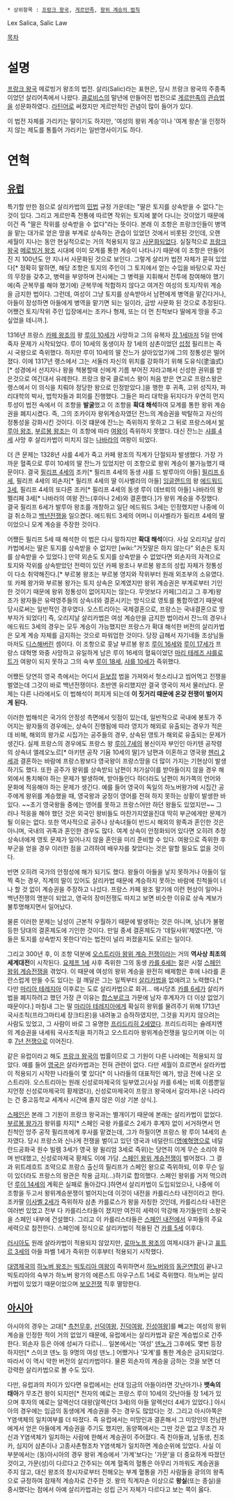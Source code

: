  * 상위항목 : [[프랑크 왕국]], [[게르만족]], [[왕위 계승의 법칙]]

Lex Salica, Salic Law

[[목차]]
= 설명 =
[[프랑크 왕국]] 메로빙거 왕조의 법전. 살리(Salic)라는 표현은, 당시 프랑크 왕국의 주종족이었던 살리어족에서 나왔다. [[클로비스]]의 말년에 만들어진 법전으로 [[게르만족]]의 [[관습법]]을 성문화하였다. [[라틴어]]로 써졌지만 게르만적인 관념이 많이 들어가 있다.

이 법전 자체를 가리키는 말이기도 하지만, '여성의 왕위 계승'이나 '여계 왕손'을 인정하지 않는 제도를 통틀어 가리키는 일반명사이기도 하다. 

= 연혁 =
== [[유럽]] ==
특기할 만한 점으로 살리카법의 [[민법]] 규정 가운데는 "딸은 토지를 상속받을 수 없다."는 것이 있다. 그리고 게르만족 전통에 따르면 작위는 토지에 붙어 다니는 것이었기 때문에 이건 즉 "딸은 작위를 상속받을 수 없다"라는 뜻이다. 본래 이 조항은 프랑크인들이 병역을 맡는 대가로 얻은 땅을 부계로 상속하는 관습이 있었던 것에서 비롯된 것인데, 오랜 세월이 지나는 동안 현실적으로는 거의 적용되지 않고 [[사문화]]되었다. 실질적으로 [[프랑크 왕국]] [[메로빙거 왕조]] 시대에 이미 모계를 통한 계승이 나타나기 때문에 이 조항은 만들어진 지 100년도 안 지나서 사문화된 것으로 보인다. 그렇게 살리카 법전 자체가 묻혀 있었다[* 정확히 말하면, 해당 조항은 토지의 주인이 그 토지에서 얻는 수입을 바탕으로 자신의 무장을 갖추고, 병력을 부양하며 전시에는 그 병력을 지휘해서 전투에 참여해야 했기에(즉 군복무를 해야 했기에) 군복무에 적합하지 않다고 여겨진 여성의 토지/작위 계승을 금지한 법이다. 그런데, 여성이 그냥 토지를 상속받아서 남편에게 병역을 맡긴다거나, 아들이 장성하면 아들에게 병역을 맡기면 되는 일이라, 금방 사문화 된 것으로 추정된다. 어쨌건 토지/작위 주인 입장에서는 조카나 형제, 또는 더 먼 친척보다 딸에게 땅을 주고싶었을 테니까.]. 

1316년 프랑스 [[카페 왕조]]의 왕 [[루이 10세]]가 사망하고 그의 유복자 [[장 1세]]마저 5일 만에 죽자 문제가 시작되었다. 루이 10세의 동생이자 장 1세의 삼촌이었던 [[섭정]] 필리프는 즉시 국왕으로 즉위했다. 하지만 루이 10세의 딸 잔느가 살아있었기에 그의 정통성은 떨어졌다. 이에 1317년 랭스에서 그는 서둘러 자신의 위치를 강화하기 위해 도유식(塗油式)[* 성경에서 선지자나 왕을 책봉할때 신에게 기름 부어진 자라고해서 신성한 권위를 받은것으로 여긴대서 유례한다. 프랑크 왕국 클로비스 왕이 처음 받은 연고로 프랑스왕은 랭스에서 이 의식을 치뤄야 정당한 왕으로 인정받았다.]을 행한 후 귀족, 고위 성직자, 파리대학의 박사, 법학자들과 회의를 진행했다. 그들은 파리 대학을 뒤지다가 우연히 먼지투성이 법전 속에서 이 조항을 '''발굴'''했고 이 조항을 '''확대 해석'''하여 모계를 통한 왕위 계승권을 폐지시켰다. 즉, 그의 조카이자 왕위계승자였던 잔느의 계승권을 박탈하고 자신의 정통성을 강화시킨 것이다. 이것 떄문에 잔느는 즉위하지 못하고 그 뒤로 프랑스에서 [[발루아 왕조]], [[부르봉 왕조]]는 이 조항에 따라 [[여왕]]이 즉위하지 못했다. 대신 잔느는 [[샤를 4세]] 사망 후 살리카법이 미치지 않는 [[나바라]]의 여왕이 되었다. 

더 큰 문제는 1328년 샤를 4세가 죽고 카페 왕조의 직계가 단절되자 발생했다. 가장 가까운 혈족으로 루이 10세의 딸 잔느가 있었지만 이 조항으로 왕위 계승이 불가능했기 때문이다. 결국 [[필리프 4세]]의 조카[* 필리프 4세의 동생 샤를 드 발루아의 아들] [[필리프 6세]], 필리프 4세의 외손자[* 필리프 4세의 딸 이사벨라의 아들] [[잉글랜드]]의 왕 [[에드워드 3세]], 필리프 4세의 또다른 조카[* 필리프 4세의 동생 루이 데브뢰의 아들] 나바라의 왕 펠리페 3세[* 나바라의 여왕 잔느(후아나 2세)와 결혼했다.]가 왕위 계승을 주장했다. 결국 필리프 6세가 발루아 왕조를 개창하고 일단 에드워드 3세는 인정했지만 나중에 이걸 취소하고 [[백년전쟁]]을 일으켰다. 에드워드 3세의 어머니 이사벨라가 필리프 4세의 딸이었으니 모계 계승을 주장한 것이다.

어쨌든 필리프 5세 때 해석한 이 법은 다시 말하지만 '''확대 해석'''이다. 사실 오리지날 살리카법에서는 딸은 토지를 상속받을 수 없지만 [wiki:"거짓말은 하지 않는다" 외손은 토지를 상속받을 수 있었다.] 만약 외손도 토지를 상속받을 수 없었다면 외손자의 자격으로 토지와 작위를 상속받았던 전력이 있던 카페 왕조나 부르봉 왕조의 성립 자체가 정통성이 다소 취약해진다.[* 부르봉 왕조는 부르봉 영지와 작위부터 원래 외조부의 소유였다. 또 카페 왕가와 부르봉 왕가는 토지 상속은 모계였지만 왕위 계승권은 부계로부터 기인한 것이기 때문에 왕위 정통성이 없어지지는 않는다. 무엇보다 카페(그리고 그 후계)왕조가 왕자들은 유력영주들의 상속녀와 결혼시키는 방식으로 영토를 통합하였기 때문에 당시로써는 일반적인 경우였다. 오스트리아는 국제결혼으로, 프랑스는 국내결혼으로 땅부자가 되었다!] 즉, 오리지날 살리카법은 여성 계승만을 금지한 법이라서 잔느의 경우나 에드워드 3세의 경우는 모두 계승이 가능했지만 프랑스가 확대 해석한 버전의 살리카법은 모계 계승 자체를 금지하는 것으로 파워업한 것이다. 당장 급해서 자기네들 조상님들마저도 [[디스]]해버린 셈이다.
이 조항으로 훗날 부르봉 왕조 [[루이 16세]]와 [[루이 17세]]가 프랑스 대혁명 와중 사망하고 유일하게 남은 루이 16세의 혈육이었던 [[마리 테레즈 샤를로트]]가 여왕이 되지 못하고 그의 숙부 [[루이 18세]], [[샤를 10세]]가 즉위했다.

어쨌든 당연히 영국 측에서는 어디서 [[듣보잡]] 법을 가져와서 헛소리냐고 씹어먹고 전쟁을 벌였는데 그것이 바로 백년전쟁이다. 초반엔 유리했지만 결국 영국이 져서 물러났다. 문제는 다른 나라에서도 이 법해석이 퍼지게 되는데 '''이 짓거리 때문에 온갖 전쟁이 벌어지게 된다.'''

이러한 법해석은 국가의 안정성 측면에서 잇점이 있는데, 일반적으로 국내에 봉토가 주어지는 왕자들의 경우에는, 상속이 진행됨에 따라 영지가 해외로 유출되는 경우가 적은데 비해, 해외의 왕가로 시집가는 공주들의 경우, 상속된 영토가 해외로 유출되는 문제가 생긴다. 실제 프랑스의 경우에도 프랑스 왕 [[루이 7세]]의 봉신이자 부인인 아키텐 공작령의 상속녀 엘레오노르[* 아키텐 공작 기욤 10세의 딸]가 남편과 이혼하고 영국왕 [[헨리 2세]]과 결혼하는 바람에 프랑스왕보다 영국왕이 프랑스땅을 더 많이 가지는 기현상이 발생하기도 했다. 또한 공주가 왕위를 상속받되 남편이 처가살이를 받아들이지 않을 경우 해외에서 통치해야 하는 문제가 발생하며, 받아들인다 하더라도 남편이 처가쪽의 언어와 문화에 적응해야 하는 문제가 생긴다. 예를 들어 영국이 독일의 하노버왕가에 시집간 공주에게 왕위를 계승했을 때, 영국왕과 궁정이 영어를 전혀 하지 못하는 상황이 발생한 바 있다. ~~초기 영국왕들 중에는 영어를 못하고 프랑스어만 하던 왕들도 있었지만~~ 그러나 적응을 해야 했던 것은 외국인 왕비들도 마찬가지였을진대 딱히 부군에게만 문제가 될 이유는 없다. 또한 역사적으로 공주나 상속녀들이 반드시 해외의 왕족과 혼인한 것은 아니며, 국내의 귀족과 혼인한 경우도 많다. 여계 상속이 안정화되어 있다면 오히려 추정 상속녀에게 영토 문제가 일어나지 않을 혼인을 미리 준비할 수 있다. 여왕으로 즉위한 후 부군을 얻을 경우 이러한 점을 고려하여 배우자를 찾았다는 것은 말할 필요도 없을 것이다.

반면 오히려 국가의 안정성에 해가 되기도 했다. 왕들이 아들을 낳지 못하거나 아들이 일찍 죽는 경우, 직계의 딸이 있어도 살리카법 때문에 계승하지 못하는 바람에 친척들이 너나 할 것 없이 계승권을 주장하고 나섰다. 프랑스 카페 왕조 말기에 이런 현상이 일어나 백년전쟁의 명분이 되었고, 영국의 장미전쟁도 따지고 보면 비슷한 이유로 상속 계보가 불투명해지면서 일어났다. 

물론 이러한 문제는 남성이 근본적 우월하기 때문에 발생하는 것은 아니며, 남녀가 불평등한 당대의 결혼제도에 기인한 것이다. 만일 중세 결혼제도가 '데릴사위'제였다면, '아들은 토지를 상속받지 못한다'라는 법전이 널리 퍼졌을지도 모르는 일이다.

그리고 300년 후, 이 조항 덕분에 [[오스트리아 왕위 계승 전쟁]]이라는 거의 '''역사상 최초의 세계대전'''이 시작된다. [[요제프 1세]] 사후 즉위한 그의 동생 [[카를 6세]]는 젊은 시절 [[스페인 왕위 계승전쟁]]을 겪었다. 이 때문에 여성의 왕위 계승을 완전히 배제함은 후에 나라를 혼란스럽게 만들 수도 있다는 걸 깨달은 그는 일찍부터 [[살리카법]]을 없애려고 노력했다.[* 다만 [[마리아 테레지아]] 이후로는 도로 살리카법으로 회귀... 애시당초 [[카를 6세]]가 살리카법을 폐지하려고 했던 가장 큰 이유는 [[합스부르크]] 가문에 남자 후계자가 더 이상 없었기 때문이다.] 마침내 그는 딸 [[마리아 테레지아]]에게 확실히 왕위를 물려주기 위해 1713년 국사조칙(프라그마티셰 장크티온)을 내려놓고 승하하였지만, 그것을 지키지 않으려는 사람도 있었고, 그 사람이 바로 그 유명한 [[프리드리히 2세]]였다. 프리드리히는 슐레지엔의 계승권을 내세워 국사조칙을 파기하고 오스트리아 왕위계승전쟁을 일으키며 이는 이후 [[7년 전쟁]]으로 이어진다.

같은 유럽이라고 해도 [[프랑크 왕국]]의 법률이므로 그 기원이 다른 나라에는 적용되지 않았다. 예를 들어 [[영국]]은 살라카법과는 전혀 관련이 없다. 다만 세월이 흐르면서 살라카법이 적용되기 시작한 나라들이 몇 있다[* 이 나라들의 대표적인 예가, 방금 전에 나온 오스트리아. 오스트리아는 원래 신성로마제국의 일부였고(사실 카를 6세는 비록 이름뿐일지언정 신성로마제국의 황제였다), 신성로마제국이 프랑크 왕국에서 갈라져나온 나라라는 건 중고등학교 세계사 시간에 졸지 않은 이상 기본 상식.].

[[스페인]]은 본래 그 기원이 프랑크 왕국과는 별개이기 때문에 본래는 살리카법이 없었다. [[부르봉 왕가]]가 왕위를 차지[* 스페인 국왕 카를로스 2세가 후계자 없이 서거하면서 먼 친척인 앙주 공작 필리프에게 후사를 맡겼는데, 그가 하필이면 프랑스 왕 루이 14세의 손자였다. 당시 프랑스와 신나게 전쟁을 벌이고 있던 영국과 네덜란드([[명예혁명]]으로 네덜란드공화국 원수 빌렘 3세가 영국 왕 윌리엄 3세로 즉위)는 당연히 이게 무슨 소리야 하며 반대했고, 신성로마제국 황제도 이에 가담. [[스페인 왕위 계승전쟁]]이 벌어졌다. 그 결과 위트레흐트 조약으로 프랑스 출신의 필리프가 스페인 왕으로 즉위하되, 이후 무슨 일이 있더라도 프랑스의 왕관은 착용 금지(...)하기로 합의했다. 스페인 왕위를 거저 먹으려던 [[루이 14세]]의 계획은 실패로 돌아갔다.]하면서 살리카법이 도입되었으나, 나중에 이 조항을 두고서 왕위계승분쟁이 벌어지는데 이것이 내전을 카를리스타 내전이라고 한다. 조카딸 [[이사벨 2세]]가 즉위하자 삼촌 카를로스가 왕을 자칭한 것인데, 카를리스타 내전은 여러번 있었고 전부 다 카를리스타들이 졌지만 여전히 세력이 막강해 자기들만의 소왕국을 스페인 내부에 건설했다. 그리고 이 카를리스타들은 [[스페인 내전]]에서 우파들의 주요 세력으로 참전한다. 스페인에 정식으로 살리카법이 적용된 건 [[카를 5세]] 이후다.

[[러시아]]도 원래 살라카법이 적용되지 않았지만, [[로마노프 왕조]]의 여제시대가 끝나고 [[표트르 3세]]의 아들 파벨 1세가 즉위한 이후부터 적용되기 시작했다.

[[대영제국]]의 [[하노버 왕조]]는 [[빅토리아 여왕]]이 즉위하면서 [[하노버]]와의 [[동군연합]]이 끝나고 빅토리아의 숙부가 하노버 왕가의 에른스트 아우구스트 1세로 즉위했다. 하노버는 살리카법이 있었기 때문이었으며 [[보오전쟁]] 직후 멸망한다. 

== [[아시아]] ==
아시아의 경우는 고대[* [[측천무후]], [[선덕여왕]], [[진덕여왕]], [[진성여왕]]]를 빼고는 여성의 왕위 계승을 인정한 적이 거의 없었기 때문에, 유럽에서는 살리카법과 같은 계승법으로 간주한다. 외손자 등은 아에 성씨가 다르니… 일본에서는 '여성' [[덴노]]가 그후에도 몇번 등장하지만[* 스이코 덴노 등 9명의 여성 덴노.] 어쨌거나 '모계'를 통한 계승은 금지되었다. 따라서 이 역시 약한 버전의 살리카법이다. 물론 외손자의 계승을 금하는 것을 보면 더 강력한 살리카법으로 볼 수도 있다.

다만, 유럽과의 차이가 있다면 유럽에서는 선대 임금의 아들이라면 갓난아기나 '''뱃속의 태아'''가 무조건 왕이 되지만[* 전자의 예로는 프랑스 루이 10세의 갓난아들 장 1세가 있으며 후자의 예로는 알렉산더 대왕(알렉산더 3세)의 아들 알렉산더 4세가 있었다.] 아시아의 경우에는 임금의 동생에게 계승권을 주는 경우도 많았다는 것. 그리고 아시아쪽은 Y염색체의 일치여부를 더 따졌다. 즉 유럽에서는 미망인과 결혼해서 그 미망인의 전남편에게서 얻은 아들에게 계승권을 주기도 했지만, 동양쪽에서는 그딴 것은 없고 무조건 자신과 Y염색체가 일치하는 사람에 한해서 계승권이 주어졌다. 즉 친아들과, 남동생, 친조카, 심지어 삼촌이나 고종사촌형조차 Y염색체가 일치하면 계승순위에 있었다. 사실 이 부분에서는 (동)아시아의 경우 왕위 계승에서 '가계'보다는 '가문'을 더 중요하게 따졌던 것이고, 가문(성)이 다르다고 간주되는 여계 혈족의 혈통은 아무리 가까워도 계승권을 주지 않고, 대신 왕조의 창시자로부터 전해오는 부계 혈통을 가진 사람들을 광의의 왕족으로 규정하여 잠재적 계승자로 간주한 것. 왕의 직계자손 이상으로 '''왕실'''(또는 종실)을 중시했다는 점에서 아예 살리카법과는 성립 근거 자체가 다르다고 보는 쪽이 옳다.
